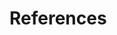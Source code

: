 # References {-}

\bibliographystyle{$biblio-style$}
\bibliography{thesis}

<!-- To create a hanging indent and spacing between entries. These three lines may need to be removed for styles that don't require the hanging indent. -->

<!-- \setlength{\parindent}{-0.20in} -->
<!-- \setlength{\leftskip}{0.20in} -->
<!-- \setlength{\parskip}{8pt} -->